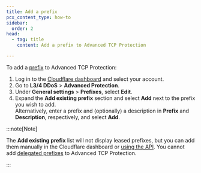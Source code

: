 ```yaml
---
title: Add a prefix
pcx_content_type: how-to
sidebar:
  order: 2
head:
  - tag: title
    content: Add a prefix to Advanced TCP Protection

---
```


To add a [prefix](/ddos-protection/tcp-protection/concepts/#prefixes) to Advanced TCP Protection:

1. Log in to the [Cloudflare dashboard](https://dash.cloudflare.com) and select your account.
2. Go to **L3/4 DDoS** > **Advanced Protection**.
3. Under **General settings** > **Prefixes**, select **Edit**.
4. Expand the **Add existing prefix** section and select **Add** next to the prefix you wish to add.<br/>
   Alternatively, enter a prefix and (optionally) a description in **Prefix** and **Description**, respectively, and select **Add**.

:::note[Note]


The **Add existing prefix** list will not display leased prefixes, but you can add them manually in the Cloudflare dashboard or [using the API](/ddos-protection/tcp-protection/api/). You cannot add [delegated prefixes](/byoip/concepts/prefix-delegations/) to Advanced TCP Protection.


:::
